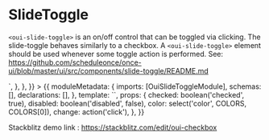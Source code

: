 
<Meta title="SlideToggle" />

# SlideToggle

`<oui-slide-toggle>` is an on/off control that can be toggled via clicking. The slide-toggle behaves similarly to a checkbox. A `<oui-slide-toggle>` element should be used whenever some toggle action is performed. See: https://github.com/scheduleonce/once-ui/blob/master/ui/src/components/slide-toggle/README.md

<Canvas>
  <Story
    name="regular"
    parameters={{
      docs: {
        source: {
          code: `<oui-slide-toggle color="primary"></oui-slide-toggle>`,
        },
      },
    }}
  >
    {{
      moduleMetadata: {
        imports: [OuiSlideToggleModule],
        schemas: [],
        declarations: [],
      },
      template: `<oui-slide-toggle color="primary" (click)="change($event)"></oui-slide-toggle>`,
      props: {
        checked: boolean('checked', true),
        disabled: boolean('disabled', false),
        color: select('color', COLORS, COLORS[0]),
        change: action('click'),
      },
    }}
  </Story>
</Canvas>

Stackblitz demo link : https://stackblitz.com/edit/oui-checkbox

<ArgsTable of={OuiSlideToggle} />
